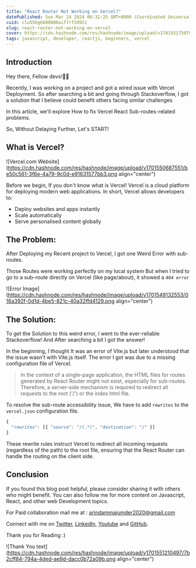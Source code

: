 ```yaml
---
title: "React Router Not Working on Vercel?"
datePublished: Sun Mar 24 2024 06:32:25 GMT+0000 (Coordinated Universal Time)
cuid: clu556g6600000aif7rf2d92z
slug: react-router-not-working-on-vercel
cover: https://cdn.hashnode.com/res/hashnode/image/upload/v1701551759796/f74f1466-b27b-4a7e-9d8a-e8759b477f9d.png
tags: javascript, developer, reactjs, beginners, vercel
---
```


## Introduction

Hey there, Fellow devs!👋🏼

Recently, I was working on a project and got a wired issue with Vercel Deployment. So after searching a bit and going through Stackoverflow, I got a solution that I believe could benefit others facing similar challenges

In this article, we'll explore How to fix Vercel React Sub-routes-related problems.

So, Without Delaying Further, Let's START!

## What is Vercel?

![Vercel.com Website](https://cdn.hashnode.com/res/hashnode/image/upload/v1701550687551/be50c561-3f6e-4a79-9c0d-e91631577bb3.png align="center")

Before we begin, If you don't know what is Vercel! Vercel is a cloud platform for deploying modern web applications. In short, Vercel allows developers to:

- Deploy websites and apps instantly
- Scale automatically
- Serve personalised content globally

## The Problem:

After Deploying my Recent project to Vercel, I got one Weird Error with sub-routes.

Those Routes were working perfectly on my local system But when I tried to go to a sub-route directly on Vercel (like page/about), it showed a `404 error`

![Error Image](https://cdn.hashnode.com/res/hashnode/image/upload/v1701549132553/016a392f-0d1d-4be5-821c-40a32ffd4129.png align="center")

## The Solution:

To get the Solution to this weird error, I went to the ever-reliable Stackoverflow! And After searching a bit I got the answer!

In the beginning, I thought It was an error of Vite.js but later understood that the issue wasn't with Vite.js itself. The error I got was due to a missing configuration file of Vercel.

> In the context of a single-page application, the HTML files for routes generated by React Router might not exist, especially for sub-routes. Therefore, a server-side mechanism is required to redirect all requests to the root ('/') or the index.html file.

To resolve the sub-route accessibility issue, We have to add `rewrites` to the `vercel.json` configuration file.

```javascript
{
  "rewrites": [{ "source": "/(.*)", "destination": "/" }]
}
```

These rewrite rules instruct Vercel to redirect all incoming requests (regardless of the path) to the root file, ensuring that the React Router can handle the routing on the client side.

## Conclusion

If you found this blog post helpful, please consider sharing it with others who might benefit. You can also follow me for more content on Javascript, React, and other web Development topics.

For Paid collaboration mail me at : [arindammajumder2020@gmail.com](mailto:arindammajumder2020@gmail.com)

Connect with me on [Twitter](https://twitter.com/intent/follow?screen_name=Arindam_1729), [LinkedIn](https://www.linkedin.com/in/arindam2004/), [Youtube](https://www.youtube.com/channel/@Arindam_1729) and [GitHub](https://github.com/Arindam200).

Thank you for Reading :)

![Thank You text](https://cdn.hashnode.com/res/hashnode/image/upload/v1701551210497/7b2cff84-794a-4ded-ae9d-dacc0b72a09b.png align="center")

